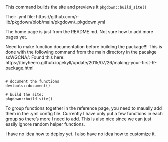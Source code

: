 

This command builds the site and previews it
`pkgdown::build_site()`

Their .yml file:
https://github.com/r-lib/pkgdown/blob/main/pkgdown/_pkgdown.yml


The home page is just from the README.md. Not sure how to add more pages yet.


Need to make function documentation before building the package!!!
This is done with the following command from the main directory in the pacakge scWGCNA/:
Found this here: https://tinyheero.github.io/jekyll/update/2015/07/26/making-your-first-R-package.html
```

# document the functions
devtools::document()

# build the site:
pkgdown::build_site()

```

To group functions together in the reference page, you need to maually add them
in the .yml config file. Currently I have only put a few functions in each group
so there's more I need to add. This is also nice since we can just easily ignore
random helper functions.

I have no idea how to deploy yet. I also have no idea how to customize it.
